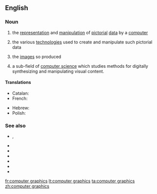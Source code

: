 ==English==
{{wikipedia}}

===Noun===
{{en-noun|?}}

# {{lb|en|computing}} the [[representation]] and [[manipulation]] of [[pictorial]] [[data]] by a [[computer]]
# {{lb|en|computing}} the various [[technologies]] used to create and manipulate such pictorial data
# {{lb|en|computing}} the [[image]]s so produced
# {{lb|en|computing}} a sub-field of [[computer science]] which studies methods for digitally synthesizing and manipulating visual content.

====Translations====
{{trans-top|representation and manipulation of pictures by computer}}
* Catalan: {{t+|ca|infografia|m}}
* French: {{t+|fr|infographie|f}}
{{trans-mid}}
* Hebrew: {{t|he|גְּרָפִיקָה מַחְשְׁבִית|f|tr=g'rafiká makh'shevít}}
* Polish: {{t|pl|grafika komputerowa|f}}
{{trans-bottom}}

===See also===
* {{l|en|CAD}}, {{l|en|computer-aided design}}
* {{l|en|image compression}}
* {{l|en|pixel}}
* {{l|en|ray tracing}}
* {{l|en|rendering}}
* {{l|en|raster graphics}}
* {{l|en|vector graphics}}

[[fr:computer graphics]]
[[lt:computer graphics]]
[[ta:computer graphics]]
[[zh:computer graphics]]